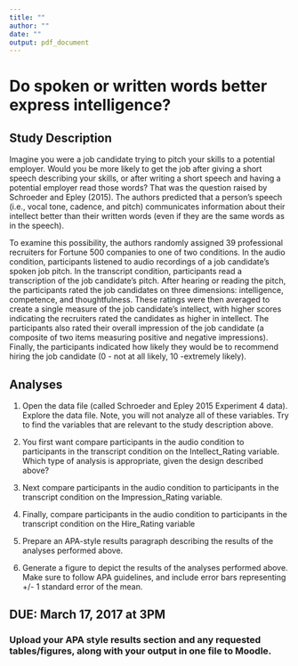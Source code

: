 ```yaml
---
title: ""
author: ""
date: ""
output: pdf_document
---
```


# Do spoken or written words better express intelligence?

## Study Description

Imagine you were a job candidate trying to pitch your skills to a potential employer. Would you be more likely to get the job after giving a short speech describing your skills, or after writing a short speech and having a potential employer read those words? That was the question raised by Schroeder and Epley (2015). The authors predicted that a person’s speech (i.e., vocal tone, cadence, and pitch) communicates information about their intellect better than their written words (even if they are the same words as in the speech).

To examine this possibility, the authors randomly assigned 39 professional recruiters for Fortune 500 companies to one of two conditions. In the audio condition, participants listened to audio recordings of a job candidate’s spoken job pitch. In the transcript condition, participants read a transcription of the job candidate’s pitch. After hearing or reading the pitch, the participants rated the job candidates on three dimensions: intelligence, competence, and thoughtfulness. These ratings were then averaged to create a single measure of the job candidate’s intellect, with higher scores indicating the recruiters rated the candidates as higher in intellect. The participants also rated their overall impression of the job candidate (a composite of two items measuring positive and negative impressions). Finally, the participants indicated how likely they would be to recommend hiring the job candidate (0 - not at all likely, 10 -extremely likely).

## Analyses

1. Open the data file (called Schroeder and Epley 2015 Experiment 4 data). Explore the data file. Note, you will not analyze all of these variables. Try to find the variables that are relevant to the study description above.

2. You first want compare participants in the audio condition to participants in the transcript condition on the Intellect_Rating variable. Which type of analysis is appropriate, given the design described above?

3. Next compare participants in the audio condition to participants in the transcript condition on the Impression_Rating variable.

4. Finally, compare participants in the audio condition to participants in the transcript condition on the Hire_Rating variable

5. Prepare an APA-style results paragraph describing the results of the analyses performed above.

6. Generate a figure to depict the results of the analyses performed above. Make sure to follow APA guidelines, and include error bars representing +/- 1 standard error of the mean.

## DUE: March 17, 2017 at 3PM
### Upload your APA style results section and any requested tables/figures, along with your output in one file to Moodle.